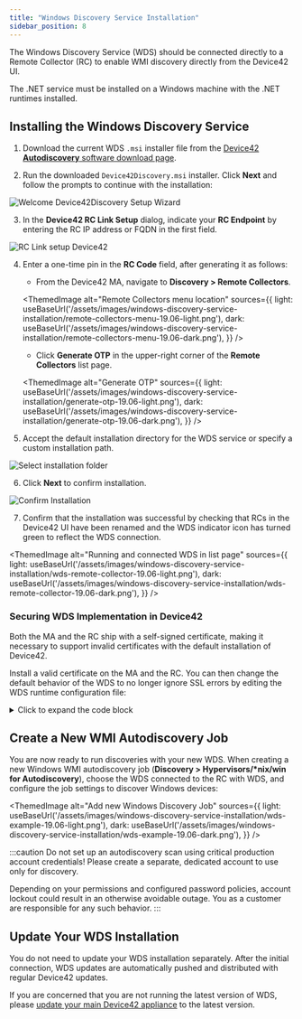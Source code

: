 ```yaml
---
title: "Windows Discovery Service Installation"
sidebar_position: 8
---
```



The Windows Discovery Service (WDS) should be connected directly to a Remote Collector (RC) to enable WMI discovery directly from the Device42 UI.

The .NET service must be installed on a Windows machine with the .NET runtimes installed.

## Installing the Windows Discovery Service

1. Download the current WDS `.msi` installer file from the [Device42 **Autodiscovery** software download page](https://www.device42.com/autodiscovery/).

2. Run the downloaded `Device42Discovery.msi` installer. Click **Next** and follow the prompts to continue with the installation:

![Welcome Device42Discovery Setup Wizard](/assets/images/welcome_d42discovery_wizard.png)

3. In the **Device42 RC Link Setup** dialog, indicate your **RC Endpoint** by entering the RC IP address or FQDN in the first field.

![RC Link setup Device42](/assets/images/RC_Link_Setup.png)

4. Enter a one-time pin in the **RC Code** field, after generating it as follows:

    - From the Device42 MA, navigate to **Discovery > Remote Collectors**.

    <ThemedImage
      alt="Remote Collectors menu location"
      sources={{
        light: useBaseUrl('/assets/images/windows-discovery-service-installation/remote-collectors-menu-19.06-light.png'),
        dark: useBaseUrl('/assets/images/windows-discovery-service-installation/remote-collectors-menu-19.06-dark.png'),
      }}
    />

    - Click **Generate OTP** in the upper-right corner of the **Remote Collectors** list page.

    <ThemedImage
      alt="Generate OTP"
      sources={{
        light: useBaseUrl('/assets/images/windows-discovery-service-installation/generate-otp-19.06-light.png'),
        dark: useBaseUrl('/assets/images/windows-discovery-service-installation/generate-otp-19.06-dark.png'),
      }}
    />

5. Accept the default installation directory for the WDS service or specify a custom installation path.

![Select installation folder](/assets/images/select_install_folder.png)

6. Click **Next** to confirm installation.

![Confirm Installation](/assets/images/confirm_installation.png)

7. Confirm that the installation was successful by checking that RCs in the Device42 UI have been renamed and the WDS indicator icon has turned green to reflect the WDS connection.

<ThemedImage
  alt="Running and connected WDS in list page"
  sources={{
    light: useBaseUrl('/assets/images/windows-discovery-service-installation/wds-remote-collector-19.06-light.png'),
    dark: useBaseUrl('/assets/images/windows-discovery-service-installation/wds-remote-collector-19.06-dark.png'),
  }}
/>

### Securing WDS Implementation in Device42

Both the MA and the RC ship with a self-signed certificate, making it necessary to support invalid certificates with the default installation of Device42.

Install a valid certificate on the MA and the RC. You can then change the default behavior of the WDS to no longer ignore SSL errors by editing the WDS runtime configuration file:

<details>
  <summary>Click to expand the code block</summary>
  ```markup
  <configuration>
    <appSettings>
  ....
      <add key="IgnoreSSLErrors" value="false"/>
  ....
    </appSettings>
  ...  
  ```
</details>

## Create a New WMI Autodiscovery Job

You are now ready to run discoveries with your new WDS. When creating a new Windows WMI autodiscovery job (**Discovery > Hypervisors/\*nix/win for Autodiscovery**), choose the WDS connected to the RC with WDS, and configure the job settings to discover Windows devices:

<ThemedImage
  alt="Add new Windows Discovery Job"
  sources={{
    light: useBaseUrl('/assets/images/windows-discovery-service-installation/wds-example-19.06-light.png'),
    dark: useBaseUrl('/assets/images/windows-discovery-service-installation/wds-example-19.06-dark.png'),
  }}
/>

:::caution
Do not set up an autodiscovery scan using critical production account credentials! Please create a separate, dedicated account to use only for discovery.

Depending on your permissions and configured password policies, account lockout could result in an otherwise avoidable outage. You as a customer are responsible for any such behavior.
:::

## Update Your WDS Installation

You do not need to update your WDS installation separately. After the initial connection, WDS updates are automatically pushed and distributed with regular Device42 updates.

If you are concerned that you are not running the latest version of WDS, please [update your main Device42 appliance](how-to-videos/update-device42-appliance-how-to.mdx) to the latest version.

